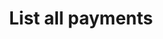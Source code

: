 ---
title: 'List all payments'
openapi: 'GET /2023-11/admin/payments'
description: 'Retrieves a list of all payments processed in the system. Each payment entry includes details such as the payment ID, amount, currency, status, associated order, and date. Useful for auditing or reporting purposes.'
---